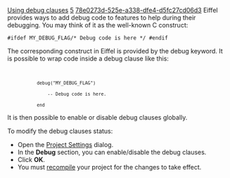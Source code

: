 [[Property:title|Using debug clauses]]
[[Property:weight|5]]
[[Property:uuid|78e0273d-525e-a338-dfe4-d5fc27cd06d3]]
Eiffel provides ways to add debug code to features to help during their debugging. You may think of it as the well-known C construct: <code></code> 

<code lang=c>#ifdef MY_DEBUG_FLAG/* Debug code is here */ #endif</code>


The corresponding construct in Eiffel is provided by the debug keyword. It is possible to wrap code inside a debug clause like this:
<code></code> 
<code>
            debug("MY_DEBUG_FLAG")
                -- Debug code is here.
            end</code>


It is then possible to enable or disable debug clauses globally.

To modify the debug clauses status:
* Open the [[Debug Options|Project Settings]]  dialog. 
* In the '''Debug''' section, you can enable/disable the debug clauses. 
* Click '''OK'''. 
* You must [[Generating executables|recompile]]  your project for the changes to take effect. 

{{tip|Debug clauses make it easy to remove all debug messages when finalizing a system. }}




